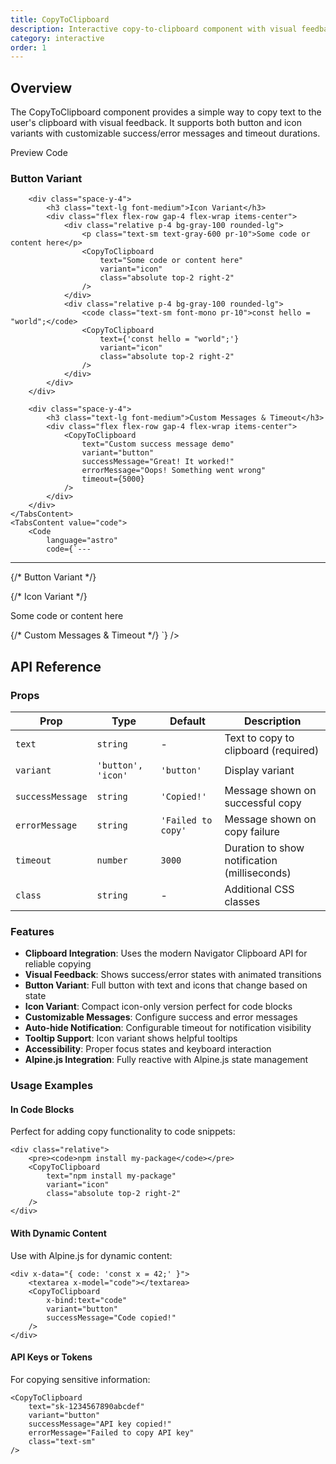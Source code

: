 ```yaml
---
title: CopyToClipboard
description: Interactive copy-to-clipboard component with visual feedback and customizable variants
category: interactive
order: 1
---
```



## Overview

The CopyToClipboard component provides a simple way to copy text to the user's clipboard with visual feedback. It supports both button and icon variants with customizable success/error messages and timeout durations.

<Tabs defaultValue="preview" class="h-auto">
    <TabsList variant="pills" slot="list">
        <TabsTrigger value="preview" variant="pills">
            Preview
        </TabsTrigger>
        <TabsTrigger value="code" variant="pills">
            Code
        </TabsTrigger>
    </TabsList>
    <TabsContent value="preview" preview class="space-y-6">
        <div class="space-y-4">
            <h3 class="text-lg font-medium">Button Variant</h3>
            <div class="flex flex-row gap-4 flex-wrap items-center">
                <CopyToClipboard 
                    text="Hello, World!"
                    variant="button"
                    successMessage="Text copied!"
                />
                <CopyToClipboard 
                    text="npm install @basis/ui"
                    variant="button"
                    successMessage="Command copied!"
                />
            </div>
        </div>
        
        <div class="space-y-4">
            <h3 class="text-lg font-medium">Icon Variant</h3>
            <div class="flex flex-row gap-4 flex-wrap items-center">
                <div class="relative p-4 bg-gray-100 rounded-lg">
                    <p class="text-sm text-gray-600 pr-10">Some code or content here</p>
                    <CopyToClipboard 
                        text="Some code or content here"
                        variant="icon"
                        class="absolute top-2 right-2"
                    />
                </div>
                <div class="relative p-4 bg-gray-100 rounded-lg">
                    <code class="text-sm font-mono pr-10">const hello = "world";</code>
                    <CopyToClipboard 
                        text={'const hello = "world";'}
                        variant="icon"
                        class="absolute top-2 right-2"
                    />
                </div>
            </div>
        </div>

        <div class="space-y-4">
            <h3 class="text-lg font-medium">Custom Messages & Timeout</h3>
            <div class="flex flex-row gap-4 flex-wrap items-center">
                <CopyToClipboard 
                    text="Custom success message demo"
                    variant="button"
                    successMessage="Great! It worked!"
                    errorMessage="Oops! Something went wrong"
                    timeout={5000}
                />
            </div>
        </div>
    </TabsContent>
    <TabsContent value="code">
        <Code
            language="astro"
            code={`---
---

{/* Button Variant */}
<CopyToClipboard 
    text="Hello, World!"
    variant="button"
    successMessage="Text copied!"
/>

<CopyToClipboard 
    text="npm install @basis/ui"
    variant="button"
    successMessage="Command copied!"
/>

{/* Icon Variant */}
<div class="relative p-4 bg-gray-100 rounded-lg">
    <p class="text-sm text-gray-600 pr-10">Some code or content here</p>
    <CopyToClipboard 
        text="Some code or content here"
        variant="icon"
        class="absolute top-2 right-2"
    />
</div>

{/* Custom Messages & Timeout */}
<CopyToClipboard 
    text="Custom success message demo"
    variant="button"
    successMessage="Great! It worked!"
    errorMessage="Oops! Something went wrong"
    timeout={5000}
/>`}
        />
    </TabsContent>
</Tabs>

## API Reference

### Props

| Prop | Type | Default | Description |
|------|------|---------|-------------|
| `text` | `string` | - | Text to copy to clipboard (required) |
| `variant` | `'button', 'icon'` | `'button'` | Display variant |
| `successMessage` | `string` | `'Copied!'` | Message shown on successful copy |
| `errorMessage` | `string` | `'Failed to copy'` | Message shown on copy failure |
| `timeout` | `number` | `3000` | Duration to show notification (milliseconds) |
| `class` | `string` | - | Additional CSS classes |

### Features

- **Clipboard Integration**: Uses the modern Navigator Clipboard API for reliable copying
- **Visual Feedback**: Shows success/error states with animated transitions
- **Button Variant**: Full button with text and icons that change based on state
- **Icon Variant**: Compact icon-only version perfect for code blocks
- **Customizable Messages**: Configure success and error messages
- **Auto-hide Notification**: Configurable timeout for notification visibility
- **Tooltip Support**: Icon variant shows helpful tooltips
- **Accessibility**: Proper focus states and keyboard interaction
- **Alpine.js Integration**: Fully reactive with Alpine.js state management

### Usage Examples

#### In Code Blocks
Perfect for adding copy functionality to code snippets:

```astro
<div class="relative">
    <pre><code>npm install my-package</code></pre>
    <CopyToClipboard 
        text="npm install my-package"
        variant="icon"
        class="absolute top-2 right-2"
    />
</div>
```

#### With Dynamic Content
Use with Alpine.js for dynamic content:

```astro
<div x-data="{ code: 'const x = 42;' }">
    <textarea x-model="code"></textarea>
    <CopyToClipboard 
        x-bind:text="code"
        variant="button"
        successMessage="Code copied!"
    />
</div>
```

#### API Keys or Tokens
For copying sensitive information:

```astro
<CopyToClipboard 
    text="sk-1234567890abcdef"
    variant="button"
    successMessage="API key copied!"
    errorMessage="Failed to copy API key"
    class="text-sm"
/>
```